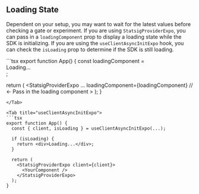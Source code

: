## Loading State

Dependent on your setup, you may want to wait for the latest values before checking a gate or experiment.
If you are using `StatsigProviderExpo`, you can pass in a `loadingComponent` prop to display a loading state while the SDK is initializing.
If you are using the `useClientAsyncInitExpo` hook, you can check the `isLoading` prop to determine if the SDK is still loading.

<Tabs>
<Tab title="StatsigProviderExpo">
```tsx
export function App() {
  const loadingComponent = <div>Loading...</div>;

  return (
    <StatsigProviderExpo
      ...
      loadingComponent={loadingComponent} // <- Pass in the loading component
    >
        <YourComponent />
    </StatsigProviderExpo>
  );
}
```
</Tab>

<Tab title="useClientAsyncInitExpo">
```tsx
export function App() {
  const { client, isLoading } = useClientAsyncInitExpo(...);

  if (isLoading) {
    return <div>Loading...</div>;
  }

  return (
    <StatsigProviderExpo client={client}>
      <YourComponent />
    </StatsigProviderExpo>
  );
}
```
</Tab>
</Tabs>
